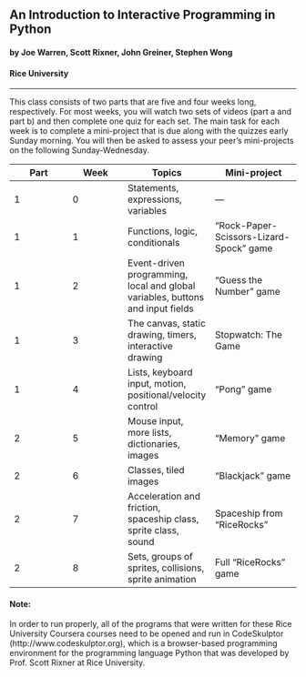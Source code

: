 ## An Introduction to Interactive Programming in Python
#### by Joe Warren, Scott Rixner, John Greiner, Stephen Wong
#### Rice University
***
This class consists of two parts that are five and four weeks long, respectively. For most weeks, you will watch two sets of videos (part a and part b) and then complete one quiz for each set. The main task for each week is to complete a mini-project that is due along with the quizzes early Sunday morning. You will then be asked to assess your peer's mini-projects on the following Sunday-Wednesday.


|Part           |       Week    |       Topics  |       Mini-project    |
|---------------| --------------| --------------| --------------------- |
|1 |	0 |	Statements, expressions, variables |	---|
|1 |	1 |	Functions, logic, conditionals |	"Rock-Paper-Scissors-Lizard-Spock" game|
|1 |	2 |	Event-driven programming, local and global variables, buttons and input fields |	"Guess the Number" game|
|1 |	3 |	The canvas, static drawing, timers, interactive drawing |	Stopwatch: The Game|
|1 |	4 |	Lists, keyboard input, motion, positional/velocity control |	"Pong" game|
|2 |	5 |	Mouse input, more lists, dictionaries, images |	"Memory" game|
|2 |	6 |	Classes, tiled images |	"Blackjack" game|
|2 |	7 |	Acceleration and friction, spaceship class, sprite class, sound |	Spaceship from "RiceRocks"| game
|2 |	8 |	Sets, groups of sprites, collisions, sprite animation |	Full "RiceRocks" game|

#### Note:
In order to run properly, all of the programs that were written for these Rice University Coursera courses need to be opened and run in CodeSkulptor (http://www.codeskulptor.org), which is a browser-based programming environment for the programming language Python that was developed by Prof. Scott Rixner at Rice University.
